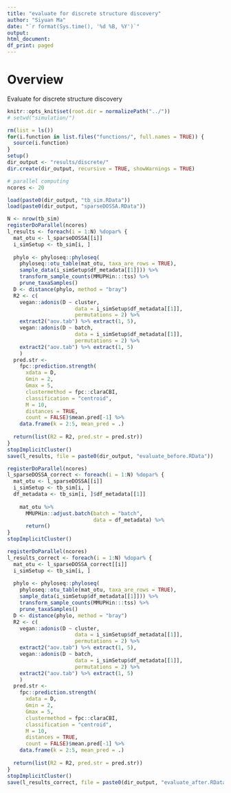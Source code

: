 ```yaml
---
title: "evaluate for discrete structure discovery"
author: "Siyuan Ma"
date: "`r format(Sys.time(), '%d %B, %Y')`"
output:
html_document:
df_print: paged
---
```

# Overview
Evaluate for discrete structure discovery

```r
knitr::opts_knit$set(root.dir = normalizePath("../"))
# setwd("simulation/")
```
```r
rm(list = ls())
for(i.function in list.files("functions/", full.names = TRUE)) {
  source(i.function)
}
setup()
dir_output <- "results/discrete/"
dir.create(dir_output, recursive = TRUE, showWarnings = TRUE)
```

```r
# parallel computing
ncores <- 20

load(paste0(dir_output, "tb_sim.RData"))
load(paste0(dir_output, "sparseDOSSA.RData"))
```

```r
N <- nrow(tb_sim)
registerDoParallel(ncores)
l_results <- foreach(i = 1:N) %dopar% {
  mat_otu <- l_sparseDOSSA[[i]]
  i_simSetup <- tb_sim[i, ]
  
  phylo <- phyloseq::phyloseq(
    phyloseq::otu_table(mat_otu, taxa_are_rows = TRUE),
    sample_data(i_simSetup$df_metadata[[1]])) %>% 
    transform_sample_counts(MMUPHin:::tss) %>% 
    prune_taxaSamples()
  D <- distance(phylo, method = "bray")
  R2 <- c(
    vegan::adonis(D ~ cluster, 
                      data = i_simSetup$df_metadata[[1]], 
                      permutations = 2) %>% 
    extract2("aov.tab") %>% extract(1, 5),
    vegan::adonis(D ~ batch, 
                      data = i_simSetup$df_metadata[[1]], 
                      permutations = 2) %>% 
    extract2("aov.tab") %>% extract(1, 5)
    )
  pred.str <- 
    fpc::prediction.strength(
      xdata = D,
      Gmin = 2,
      Gmax = 5,
      clustermethod = fpc::claraCBI,
      classification = "centroid",
      M = 10,
      distances = TRUE,
      count = FALSE)$mean.pred[-1] %>% 
    data.frame(k = 2:5, mean_pred = .)
  
  return(list(R2 = R2, pred.str = pred.str))
} 
stopImplicitCluster()
save(l_results, file = paste0(dir_output, "evaluate_before.RData"))
```

```r
registerDoParallel(ncores)
l_sparseDOSSA_correct <- foreach(i = 1:N) %dopar% {
  mat_otu <- l_sparseDOSSA[[i]]
  i_simSetup <- tb_sim[i, ]
  df_metadata <- tb_sim[i, ]$df_metadata[[1]]
  
    mat_otu %>% 
      MMUPHin::adjust.batch(batch = "batch", 
                            data = df_metadata) %>% 
      return()
} 
stopImplicitCluster()
```

```r
registerDoParallel(ncores)
l_results_correct <- foreach(i = 1:N) %dopar% {
  mat_otu <- l_sparseDOSSA_correct[[i]]
  i_simSetup <- tb_sim[i, ]
  
  phylo <- phyloseq::phyloseq(
    phyloseq::otu_table(mat_otu, taxa_are_rows = TRUE),
    sample_data(i_simSetup$df_metadata[[1]])) %>% 
    transform_sample_counts(MMUPHin:::tss) %>% 
    prune_taxaSamples()
  D <- distance(phylo, method = "bray")
  R2 <- c(
    vegan::adonis(D ~ cluster, 
                      data = i_simSetup$df_metadata[[1]], 
                      permutations = 2) %>% 
    extract2("aov.tab") %>% extract(1, 5),
    vegan::adonis(D ~ batch, 
                      data = i_simSetup$df_metadata[[1]], 
                      permutations = 2) %>% 
    extract2("aov.tab") %>% extract(1, 5)
    )
  pred.str <- 
    fpc::prediction.strength(
      xdata = D,
      Gmin = 2,
      Gmax = 5,
      clustermethod = fpc::claraCBI,
      classification = "centroid",
      M = 10,
      distances = TRUE,
      count = FALSE)$mean.pred[-1] %>% 
    data.frame(k = 2:5, mean_pred = .)
  
  return(list(R2 = R2, pred.str = pred.str))
} 
stopImplicitCluster()
save(l_results_correct, file = paste0(dir_output, "evaluate_after.RData"))
```
